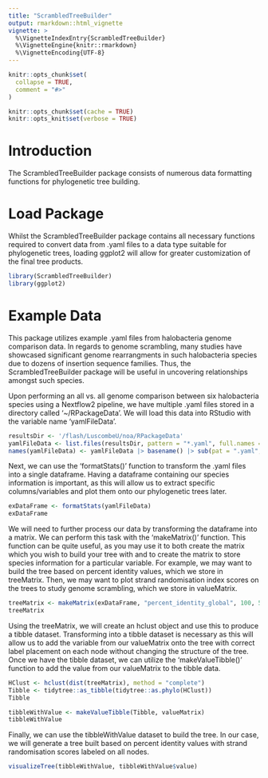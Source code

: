 ```yaml
---
title: "ScrambledTreeBuilder"
output: rmarkdown::html_vignette
vignette: >
  %\VignetteIndexEntry{ScrambledTreeBuilder}
  %\VignetteEngine{knitr::rmarkdown}
  %\VignetteEncoding{UTF-8}
---
```


```r
knitr::opts_chunk$set(
  collapse = TRUE,
  comment = "#>"
)
```

```r
knitr::opts_chunk$set(cache = TRUE)
knitr::opts_knit$set(verbose = TRUE)
```

# Introduction
The ScrambledTreeBuilder package consists of numerous data formatting functions for phylogenetic tree building. 

# Load Package
Whilst the ScrambledTreeBuilder package contains all necessary functions required to convert data from .yaml files to a data type suitable for phylogenetic trees, loading ggplot2 will allow for greater customization of the final tree products.

```r
library(ScrambledTreeBuilder)
library(ggplot2)
```

# Example Data
This package utilizes example .yaml files from halobacteria genome comparison data. In regards to genome scrambling, many studies have showcased significant genome rearrangments in such halobacteria species due to dozens of insertion sequence families. Thus, the ScrambledTreeBuilder package will be useful in uncovering relationships amongst such species.

Upon performing an all vs. all genome comparison between six halobacteria species using a Nextflow2 pipeline, we have multiple .yaml files stored in a directory called '~/RPackageData'. We will load this data into RStudio with the variable name 'yamlFileData'.
```r
resultsDir <- '/flash/LuscombeU/noa/RPackageData'
yamlFileData <- list.files(resultsDir, pattern = "*.yaml", full.names = TRUE)
names(yamlFileData) <- yamlFileData |> basename() |> sub(pat = ".yaml", rep="")
```

Next, we can use the 'formatStats()' function to transform the .yaml files into a single dataframe. Having a dataframe containing our species information is important, as this will allow us to extract specific columns/variables and plot them onto our phylogenetic trees later.
```r
exDataFrame <- formatStats(yamlFileData)
exDataFrame
```

We will need to further process our data by transforming the dataframe into a matrix. We can perform this task with the 'makeMatrix()' function. This function can be quite useful, as you may use it to both create the matrix which you wish to build your tree with and to create the matrix to store species information for a particular variable. For example, we may want to build the tree based on percent identity values, which we store in treeMatrix. Then, we may want to plot strand randomisation index scores on the trees to study genome scrambling, which we store in valueMatrix.
```r
treeMatrix <- makeMatrix(exDataFrame, "percent_identity_global", 100, 50)
treeMatrix
```

Using the treeMatrix, we will create an hclust object and use this to produce a tibble dataset. Transforming into a tibble dataset is necessary as this will allow us to add the variable from our valueMatrix onto the tree with correct label placement on each node without changing the structure of the tree. Once we have the tibble dataset, we can utilize the 'makeValueTibble()' function to add the value from our valueMatrix to the tibble data.
```r
HClust <- hclust(dist(treeMatrix), method = "complete")
Tibble <- tidytree::as_tibble(tidytree::as.phylo(HClust))
Tibble

tibbleWithValue <- makeValueTibble(Tibble, valueMatrix)
tibbleWithValue
```

Finally, we can use the tibbleWithValue dataset to build the tree. In our case, we will generate a tree built based on percent identity values with strand randomisation scores labeled on all nodes.
```r
visualizeTree(tibbleWithValue, tibbleWithValue$value)
```






